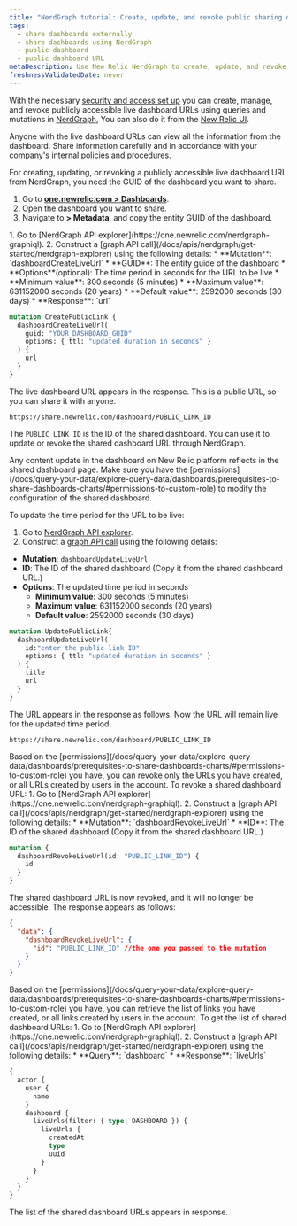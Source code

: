 ```yaml
---
title: "NerdGraph tutorial: Create, update, and revoke public sharing dashboard URLs"
tags:
  - share dashboards externally
  - share dashboards using NerdGraph
  - public dashboard
  - public dashboard URL
metaDescription: Use New Relic NerdGraph to create, update, and revoke live dashboard URLs
freshnessValidatedDate: never
---
```


With the necessary [security and access set up](/docs/query-your-data/explore-query-data/dashboards/prerequisites-to-share-dashboards-charts) you can create, manage, and revoke publicly accessible live dashboard URLs using queries and mutations in [NerdGraph](/docs/apis/nerdgraph/get-started/introduction-new-relic-nerdgraph), 
You can also do it from the [New Relic UI](/docs/query-your-data/explore-query-data/dashboards/share-charts-dashboards-externally/#dashboard).

<Callout variant="caution">
  Anyone with the live dashboard URLs can view all the information from the dashboard. Share information carefully and in accordance with your company's internal policies and procedures.
</Callout>

For creating, updating, or revoking a publicly accessible live dashboard URL from NerdGraph, you need the GUID of the dashboard you want to share.

1. Go to <DNT>**[one.newrelic.com > Dashboards](https://one.newrelic.com//dashboards)**</DNT>.
2. Open the dashboard you want to share.
3. Navigate to <DNT>**<Icon name="fe-more-horizontal"/> > Metadata**</DNT>, and copy the entity GUID of the dashboard.

<CollapserGroup>
<Collapser id="create-dashboard-url-nerdgraph" title="Create a live dashboard URL">
1. Go to [NerdGraph API explorer](https://one.newrelic.com/nerdgraph-graphiql).
2. Construct a [graph API call](/docs/apis/nerdgraph/get-started/nerdgraph-explorer) using the following details:
  * **Mutation**: `dashboardCreateLiveUrl`
  * **GUID**: The entity guide of the dashboard
  * **Options**(optional): The time period in seconds for the URL to be live
      * **Minimum value**: 300 seconds (5 minutes)
      * **Maximum value**: 631152000 seconds (20 years)
      * **Default value**: 2592000 seconds (30 days)
  * **Response**: `url`

  ```graphql
  mutation CreatePublicLink {
    dashboardCreateLiveUrl(
      guid: "YOUR_DASHBOARD_GUID"
      options: { ttl: "updated duration in seconds" }
    ) {
      url
    }
  }
  ```

The live dashboard URL appears in the response. This is a public URL, so you can share it with anyone.

  ```
  https://share.newrelic.com/dashboard/PUBLIC_LINK_ID

  ```
The `PUBLIC_LINK_ID` is the ID of the shared dashboard. You can use it to update or revoke the shared dashboard URL through NerdGraph.

<Callout variant="important">
  Any content update in the dashboard on New Relic platform reflects in the shared dashboard page.
</Callout>

</Collapser>

<Collapser id="update-dashboard-url-nerdgraph" title="Update a live dashboard URL">
Make sure you have the [permissions](/docs/query-your-data/explore-query-data/dashboards/prerequisites-to-share-dashboards-charts/#permissions-to-custom-role) to modify the configuration of the shared dashboard. 

To update the time period for the URL to be live:
1. Go to [NerdGraph API explorer](https://one.newrelic.com/nerdgraph-graphiql).
2. Construct a [graph API call](/docs/apis/nerdgraph/get-started/nerdgraph-explorer) using the following details:
  * **Mutation**: `dashboardUpdateLiveUrl`
  * **ID**: The ID of the shared dashboard (Copy it from the shared dashboard URL.)
  * **Options**: The updated time period in seconds
      * **Minimum value**: 300 seconds (5 minutes)
      * **Maximum value**: 631152000 seconds (20 years)
      * **Default value**: 2592000 seconds (30 days)

  ```graphql
  mutation UpdatePublicLink{
    dashboardUpdateLiveUrl(
      id:"enter the public link ID"
      options: { ttl: "updated duration in seconds" }
    ) {
      title
      url
    }
  }
  ```

The URL appears in the response as follows. Now the URL will remain live for the updated time period.

  ```
  https://share.newrelic.com/dashboard/PUBLIC_LINK_ID
  ```

</Collapser>

<Collapser id="revoke-dashboard-url-nerdgraph" title="Revoke a live dashboard URL">
Based on the [permissions](/docs/query-your-data/explore-query-data/dashboards/prerequisites-to-share-dashboards-charts/#permissions-to-custom-role) you have, you can revoke only the URLs you have created, or all URLs created by users in the account. To revoke a shared dashboard URL:
1. Go to [NerdGraph API explorer](https://one.newrelic.com/nerdgraph-graphiql).
2. Construct a [graph API call](/docs/apis/nerdgraph/get-started/nerdgraph-explorer) using the following details:
  * **Mutation**: `dashboardRevokeLiveUrl`
  * **ID**: The ID of the shared dashboard (Copy it from the shared dashboard URL.)

  ```graphql
  mutation {
    dashboardRevokeLiveUrl(id: "PUBLIC_LINK_ID") {
      id
    }
  }
  ```

The shared dashboard URL is now revoked, and it will no longer be accessible. The response appears as follows:

  ```json
  {
    "data": {
      "dashboardRevokeLiveUrl": {
        "id": "PUBLIC_LINK_ID" //the one you passed to the mutation
      }
    }
  }
  ```

</Collapser>

<Collapser id="list-dashboard-url-nerdgraph" title="List all shared dashboard URLs">
Based on the [permissions](/docs/query-your-data/explore-query-data/dashboards/prerequisites-to-share-dashboards-charts/#permissions-to-custom-role) you have, you can retrieve the list of links you have created, or all links created by users in the account. To get the list of shared dashboard URLs:
1. Go to [NerdGraph API explorer](https://one.newrelic.com/nerdgraph-graphiql).
2. Construct a [graph API call](/docs/apis/nerdgraph/get-started/nerdgraph-explorer) using the following details:
  * **Query**: `dashboard`
  * **Response**: `liveUrls`

  ```graphql
  {
    actor {
      user {
        name
      }
      dashboard {
        liveUrls(filter: { type: DASHBOARD }) {
          liveUrls {
            createdAt
            type
            uuid
          }
        }
      }
    }
  }
  ```

  The list of the shared dashboard URLs appears in response.
</Collapser>


</CollapserGroup>
